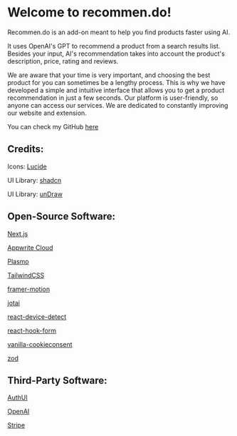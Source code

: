# Welcome to recommen.do!

Recommen.do is an add-on meant to help you find products faster using AI.

It uses OpenAI's GPT to recommend a product from a search results list. Besides your input, AI's recommendation takes into account the product's description, price, rating and reviews.

We are aware that your time is very important, and choosing the best product for you can sometimes be a lengthy process. This is why we have developed a simple and intuitive interface that allows you to get a product recommendation in just a few seconds. Our platform is user-friendly, so anyone can access our services. We are dedicated to constantly improving our website and extension.

You can check my GitHub [here](https://github.com/alexbacanu)

## Credits:

Icons: [Lucide](https://lucide.dev/)

UI Library: [shadcn](https://ui.shadcn.com/)

UI Library: [unDraw](https://undraw.co/)

## Open-Source Software:

[Next.js](https://nextjs.org/)

[Appwrite Cloud](https://cloud.appwrite.io/console/organization-64413d6ec97fde3d1bff)

[Plasmo](https://www.plasmo.com/)

[TailwindCSS](https://tailwindcss.com/)

[framer-motion](https://www.framer.com/motion/)

[jotai](https://jotai.org/)

[react-device-detect](https://github.com/duskload/react-device-detect)

[react-hook-form](https://react-hook-form.com/)

[vanilla-cookieconsent](https://cookieconsent.orestbida.com/)

[zod](https://zod.dev/)

## Third-Party Software:

[AuthUI](https://www.authui.site/)

[OpenAI](https://platform.openai.com/)

[Stripe](https://stripe.com/docs/development)
